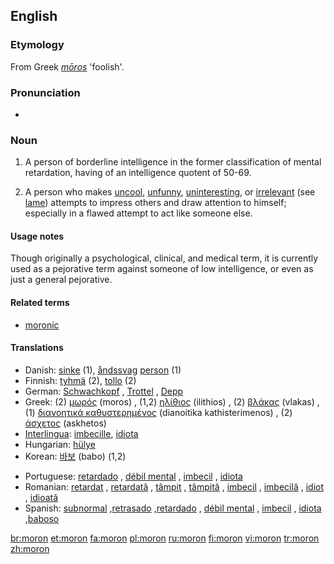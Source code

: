 ==English==
{{wikipedia|Moron (psychology)}}

===Etymology===
From Greek ''[[mōros]]'' 'foolish'.

===Pronunciation===
* {{IPA|/mɔrɒn/}}

===Noun===
{{en-noun}}

# A person of borderline intelligence in the former classification of mental retardation, having of an intelligence quotent of 50-69.
# {{informal}} A person who makes [[uncool]], [[unfunny]], [[uninteresting]], or [[irrelevant]] (see [[lame]]) attempts to impress others and draw attention to himself; especially in a flawed attempt to act like someone else.

====Usage notes====
Though originally a psychological, clinical, and medical term, it is currently used as a pejorative term against someone of low intelligence, or even as just a general pejorative.

====Related terms====
*[[moronic]]

====Translations====
{{rfc-trans}}
{{top}}
*Danish: [[sinke]] (1), [[åndssvag]] [[person]] (1)
*Finnish: [[tyhmä]] (2), [[tollo]] (2)
*German: [[Schwachkopf]] {{m}}, [[Trottel]] {{m}}, [[Depp]] {{m}}
*Greek: (2) [[μωρός]] (moros) {{m}}, (1,2) [[ηλίθιος]] (ilithios) {{m}}, (2) [[βλάκας]] (vlakas) {{m}}, (1) [[διανοητικά καθυστερημένος]] (dianoitika kathisterimenos) {{m}}, (2) [[άσχετος]] (askhetos) {{m}}
*[[Interlingua]]: [[imbecille]], [[idiota]]
*Hungarian: [[hülye]]
*Korean: [[바보]] (babo) (1,2)
{{mid}}
*Portuguese: [[retardado]] {{m}}, [[débil mental]] {{mf}}, [[imbecil]] {{mf}}, [[idiota]] {{mf}}
*Romanian: [[retardat]] {{m}}, [[retardată]] {{f}}, [[tâmpit]] {{m}}, [[tâmpită]] {{f}}, [[imbecil]] {{m}}, [[imbecilă]] {{f}}, [[idiot]] {{m}}, [[idioată]] {{f}}
*Spanish: [[subnormal]] {{mf}},[[retrasado]] {{m}},[[retardado]] {{m}}, [[débil mental]] {{mf}}, [[imbecil]] {{mf}}, [[idiota]] {{mf}},[[baboso]] {{m}}
{{bottom}}

[[br:moron]]
[[et:moron]]
[[fa:moron]]
[[pl:moron]]
[[ru:moron]]
[[fi:moron]]
[[vi:moron]]
[[tr:moron]]
[[zh:moron]]